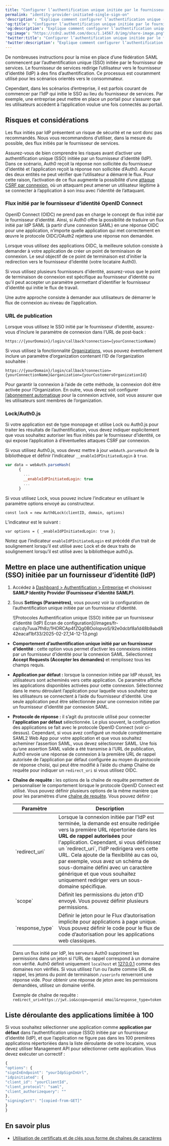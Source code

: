 ```yaml
---
title: "Configurer l’authentification unique initiée par le fournisseur d’identité SAML"
permalink: "identity-provider-initiated-single-sign-on"
'description': "Explique comment configurer l’authentification unique (SSO) initiée par le fournisseur d’identité SAML."
'og:title': "Configurer l’authentification unique initiée par le fournisseur d’identité SAML"
'og:description': "Explique comment configurer l’authentification unique (SSO) initiée par le fournisseur d’identité SAML."
'og:image': "https://cdn2.auth0.com/docs/1.14567.0/img/share-image.png"
'twitter:title': "Configurer l’authentification unique initiée par le fournisseur d’identité SAML"
'twitter:description': "Explique comment configurer l’authentification unique (SSO) initiée par le fournisseur d’identité SAML."
---
```


De nombreuses instructions pour la mise en place d’une fédération <Tooltip href="/docs/fr-ca/glossary?term=security-assertion-markup-language" tip="Security Assertion Markup Language (SAML)
Protocole normalisé permettant à deux parties d’échanger des informations d’authentification sans mot de passe." cta="Voir le glossaire">SAML</Tooltip> commencent par l’authentification unique (<Tooltip href="/docs/fr-ca/glossary?term=single-sign-on" tip="Authentification unique (SSO)
Service qui, après qu’un utilisateur se soit connecté à une application, le connecte automatiquement à d’autres applications." cta="Voir le glossaire">SSO</Tooltip>) initiée par le fournisseur de services. Le fournisseur de services redirige l’utilisateur vers le fournisseur d’identité (<Tooltip href="/docs/fr-ca/glossary?term=idp" tip="Fournisseur d’identité (IdP)
Service de stockage et de gestion des identités numériques." cta="Voir le glossaire">IdP</Tooltip>) à des fins d’authentification. Ce processus est couramment utilisé pour les scénarios orientés vers le consommateur.

Cependant, dans les scénarios d’entreprise, il est parfois courant de commencer par l’IdP qui initie le SSO au lieu du fournisseur de services. Par exemple, une entreprise peut mettre en place un portail pour s’assurer que les utilisateurs accèdent à l’application voulue une fois connectés au portail.

## Risques et considérations

Les flux initiés par IdP présentent un risque de sécurité et ne sont donc pas recommandés. Nous vous recommandons d’utiliser, dans la mesure du possible, des flux initiés par le fournisseur de services.

Assurez-vous de bien comprendre les risques avant d’activer une authentification unique (SSO) initiée par un fournisseur d’identité (IdP). Dans ce scénario, Auth0 reçoit la réponse non sollicitée du fournisseur d’identité et l’application reçoit la réponse non sollicitée d’Auth0. Aucune des deux entités ne peut vérifier que l’utilisateur a démarré le flux. Pour cette raison, l’activation de ce flux augmente la possibilité d’une [attaque CSRF par connexion](https://support.detectify.com/support/solutions/articles/48001048951-login-csrf), où un attaquant peut amener un utilisateur légitime à se connecter à l’application à son insu avec l’identité de l’attaquant.

### Flux initié par le fournisseur d’identité OpenID Connect

<Tooltip href="/docs/fr-ca/glossary?term=openid" tip="OpenID
Norme ouverte d’authentification qui permet aux applications de vérifier l’identité des utilisateurs sans avoir à collecter leurs informations de connexion." cta="Voir le glossaire">OpenID</Tooltip> Connect (OIDC) ne prend pas en charge le concept de flux initié par le fournisseur d’identité. Ainsi, si Auth0 offre la possibilité de traduire un flux initié par IdP SAML (à partir d’une connexion SAML) en une réponse OIDC pour une application, n’importe quelle application qui met correctement en œuvre le protocole OIDC/OAuth2 rejettera une réponse non demandée.

Lorsque vous utilisez des applications OIDC, la meilleure solution consiste à demander à votre application de créer un point de terminaison de connexion. Le seul objectif de ce point de terminaison est d’initier la redirection vers le fournisseur d’identité (votre locataire Auth0).

Si vous utilisez plusieurs fournisseurs d’identité, assurez-vous que le point de terminaison de connexion est spécifique au fournisseur d’identité ou qu’il peut accepter un paramètre permettant d’identifier le fournisseur d’identité qui initie le flux de travail.

Une autre approche consiste à demander aux utilisateurs de démarrer le flux de connexion au niveau de l’application.

### URL de publication

Lorsque vous utilisez le SSO initié par le fournisseur d’identité, assurez-vous d’inclure le paramètre de connexion dans l’URL de post-back :

``` lines
https://{yourDomain}/login/callback?connection={yourConnectionName}
```

Si vous utilisez la fonctionnalité [Organizations](https://auth0.com/docs/manage-users/organizations), vous pouvez éventuellement inclure un paramètre d’organization contenant l’ID de l’organization souhaitée :

``` lines
https://{yourDomain}/login/callback?connection={yourConnectionName}&organization={yourCustomersOrganizationId}
```

<Callout icon="file-lines" color="#0EA5E9" iconType="regular">

Pour garantir la connexion à l’aide de cette méthode, la connexion doit être activée pour l’Organization. En outre, vous devez soit configurer [l’abonnement automatique](https://auth0.com/docs/manage-users/organizations/configure-organizations/grant-just-in-time-membership) pour la connexion activée, soit vous assurer que les utilisateurs sont membres de l’organization.

</Callout>

### Lock/Auth0.js

Si votre application est de type monopage et utilise Lock ou Auth0.js pour traiter les résultats de l’authentification, vous devez indiquer explicitement que vous souhaitez autoriser les flux initiés par le fournisseur d’identité, ce qui expose l’application à d’éventuelles attaques CSRF par connexion.

Si vous utilisez Auth0.js, vous devez mettre à jour `webAuth.parseHash` de la bibliothèque et définir l’indicateur `__enableIdPInitiatedLogin` à `true`.

```javascript lines
var data = webAuth.parseHash(
      {
        ...
        __enableIdPInitiatedLogin: true
        ...
      }
```

Si vous utilisez Lock, vous pouvez inclure l’indicateur en utilisant le paramètre options envoyé au constructeur.

`const lock = new Auth0Lock(clientID, domain, options)`

L’indicateur est le suivant :

`var options = {
_enableIdPInitiatedLogin: true
};`

Notez que l’indicateur `enableIdPInitiatedLogin` est précédé d’un trait de soulignement lorsqu’il est utilisé avec Lock et de deux traits de soulignement lorsqu’il est utilisé avec la bibliothèque auth0.js.

## Mettre en place une authentification unique (SSO) initiée par un fournisseur d’identité (IdP)

1. Accédez à [Dashboard > Authentification > Entreprise](https://manage.auth0.com/#/connections/enterprise) et choisissez **SAMLP Identity Provider (Fournisseur d’identité SAMLP)**.
2. Sous **Settings (Paramètres)**, vous pouvez voir la configuration de l’authentification unique initiée par un fournisseur d’identité.

   <Frame>![Protocoles Authentification unique (SSO) initiée par un fournisseur d’identité (IdP) Écran de configuration](/images/fr-ca/cdy7uua7fh8z/1HORCAp4fZQg0BOoIopvoS/92e0dcbf8a1d48b9abd842eacaf1bf33/2025-02-27_14-12-13.png)</Frame>

* **Comportement d’authentification unique initié par un fournisseur d’identité** : cette option vous permet d’activer les connexions initiées par un fournisseur d’identité pour la connexion SAML. Sélectionnez **Accept Requests (Accepter les demandes)** et remplissez tous les champs requis.
* **Application par défaut :** lorsque la connexion initiée par IdP réussit, les utilisateurs sont acheminés vers cette application. Ce paramètre affiche les applications disponibles activées pour cette connexion. Sélectionnez dans le menu déroulant l’application pour laquelle vous souhaitez que les utilisateurs se connectent à l’aide du fournisseur d’identité. Une seule application peut être sélectionnée pour une connexion initiée par un fournisseur d’identité par connexion SAML.
* **Protocole de réponse :** il s’agit du protocole utilisé pour connecter **l’application par défaut** sélectionnée. Le plus souvent, la configuration des applications se fait avec le protocole OpenID Connect (voir ci-dessus). Cependant, si vous avez configuré un module complémentaire SAML2 Web App pour votre application et que vous souhaitez acheminer l’assertion SAML, vous devez sélectionner SAML. Une fois qu’une assertion SAML valide a été transmise à l’URL de publication, Auth0 envoie une réponse de connexion à la première URL de rappel autorisée de l’application par défaut configurée au moyen du protocole de réponse choisi, qui peut être modifié à l’aide du champ Chaîne de requête pour indiquer un `redirect_uri` si vous utilisez OIDC.
* **Chaîne de requête :** les options de la chaîne de requête permettent de personnaliser le comportement lorsque le protocole OpenID Connect est utilisé. Vous pouvez définir plusieurs options de la même manière que pour les paramètres d’une [chaîne de requête](https://en.wikipedia.org/wiki/Query_string). Vous pouvez définir :

  <table class="table"><thead>
  <tr>
  <th>Paramètre</th>
  <th>Description</th>
  </tr>
  </thead>
  <tbody>
  <tr>
  <td>`redirect_uri`</td>
  <td>Lorsque la connexion initiée par l'IdP est terminée, la demande est ensuite redirigée vers la première URL répertoriée dans les <strong>URL de rappel autorisées</strong> pour l'application. Cependant, si vous définissez un `redirect_uri`, l'IdP redirigera vers cette URL. Cela ajoute de la flexibilité au cas où, par exemple, vous avez un schéma de sous-domaine défini avec un caractère générique et que vous souhaitez uniquement rediriger vers un sous-domaine spécifique.</td>
  </tr>
  <tr>
  <td>`scope`</td>
  <td>Définit les permissions du jeton d’ID envoyé. Vous pouvez définir plusieurs permissions.</td>
  </tr>
  <tr>
  <td>`response_type`</td>
  <td>Définir le jeton pour le Flux d’autorisation implicite pour applications à page unique. Vous pouvez définir le code pour le flux de code d’autorisation pour les applications web classiques.</td>
  </tr>
  </tbody>
  </table>
  
  <Warning>

  Dans un flux initié par IdP, les serveurs Auth0 suppriment les permissions dans un jeton si l’URL de rappel correspond à un domaine non vérifié. Auth0 définit uniquement `localhost` et [127.0.0.1](http://127.0.0.1/) comme des domaines non vérifiés. Si vous utilisez l’un ou l’autre comme URL de rappel, les jetons du point de terminaison `/userinfo` renverront une réponse vide. Pour obtenir une réponse de jeton avec les permissions demandées, utilisez un domaine vérifié.

  </Warning>

  Exemple de chaîne de requête :
  `redirect_uri=https://jwt.io&scope=openid email&response_type=token`

## Liste déroulante des applications limitée à 100

Si vous souhaitez sélectionner une application comme **application par défaut** dans l’authentification unique (SSO) initiée par un fournisseur d’identité (IdP), et que l’application ne figure pas dans les 100 premières applications répertoriées dans la liste déroulante de votre locataire, vous devez utiliser <Tooltip href="/docs/fr-ca/glossary?term=management-api" tip="Management API
Un produit permettant aux clients d’effectuer des tâches administratives." cta="Voir le glossaire">Management API</Tooltip> pour sélectionner cette application. Vous devez exécuter un correctif :

```javascript lines
{
"options": {
"signInEndpoint": "yourIdpSignInUrl",
"idpinitiated": {
"client_id": "yourClientId",
"client_protocol": "saml",
"client_authorizequery": ""
},
"signingCert": "[copied-from-GET]"
}
}
```

## En savoir plus

* [Utilisation de certificats et de clés sous forme de chaînes de caractères](/docs/fr-ca/authenticate/protocols/saml/saml-sso-integrations/work-with-certificates-and-keys-as-strings)